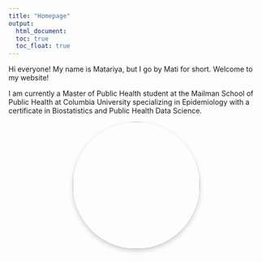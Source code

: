 ```yaml
---
title: "Homepage"
output: 
  html_document:
  toc: true
  toc_float: true
---
```


Hi everyone! My name is Matariya, but I go by Mati for short. Welcome to my website!

I am currently a Master of Public Health student at the Mailman School of Public Health at Columbia University specializing in Epidemiology with a certificate in Biostatistics and Public Health Data Science. 

<div style="text-align:center;">
  <img src="images/matariya_headshot.jpg" width="250" style="border-radius:50%; box-shadow:0px 4px 10px rgba(0,0,0,0.2);">
</div>

